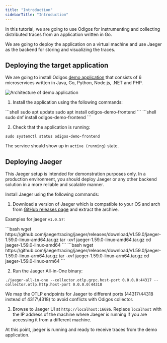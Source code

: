 ```yaml
---
title: "Introduction"
sidebarTitle: "Introduction"
---
```


In this tutorial, we are going to use Odigos for instrumenting and collecting distributed traces from an application written in Go.

We are going to deploy the application on a virtual machine and use Jaeger as the backend for storing and visualizing the traces.

## Deploying the target application

We are going to install Odigos [demo application](https://github.com/odigos-io/simple-demo) that consists of 6 microservices written in Java, Go, Python, Node.js, .NET and PHP.

<Frame>
    <img src="/images/demo_architecture.png" alt="Architecture of demo application" />
</Frame>

1. Install the application using the following commands:

<Tabs>
  <Tab title="APT">
  ```shell
  sudo apt update
  sudo apt install odigos-demo-frontend
  ```
  </Tab>
  <Tab title="DNF">
  ```shell
  sudo dnf install odigos-demo-frontend
  ```
  </Tab>
</Tabs>

2. Check that the application is running:

```shell
sudo systemctl status odigos-demo-frontend
```

The service should show up in `active (running)` state.

## Deploying Jaeger

This Jaeger setup is intended for demonstration purposes only. In a production environment, you should deploy Jaeger or any other backend solution in a more reliable and scalable manner.

Install Jaeger using the following commands:

1. Download a version of Jaeger which is compatible to your OS and arch from [GitHub releases page](https://github.com/jaegertracing/jaeger/releases) and extract the archive.

Examples for jaeger `v1.0.57`:

<Tabs>
  <Tab title="amd64">
  ```bash
wget https://github.com/jaegertracing/jaeger/releases/download/v1.59.0/jaeger-1.59.0-linux-amd64.tar.gz
tar -xvf jaeger-1.59.0-linux-amd64.tar.gz
cd jaeger-1.59.0-linux-amd64
  ```
  </Tab>
  <Tab title="arm64">
  ```bash
wget https://github.com/jaegertracing/jaeger/releases/download/v1.59.0/jaeger-1.59.0-linux-arm64.tar.gz
tar -xvf jaeger-1.59.0-linux-arm64.tar.gz
cd jaeger-1.59.0-linux-arm64
  ```
  </Tab>
</Tabs>

2. Run the Jaeger All-in-One binary:

```shell
./jaeger-all-in-one --collector.otlp.grpc.host-port 0.0.0.0:44317 --collector.otlp.http.host-port 0.0.0.0:44318
```

We map the OTLP endpoints for Jaeger to different ports (44317\44318 instead of 4317\4318) to avoid conflicts with Odigos collector.

3. Browse to Jaeger UI at `http://localhost:16686`. Replace `localhost` with the IP address of the machine where Jaeger is running if you are accessing it from a different machine.

At this point, jaeger is running and ready to receive traces from the demo application.

